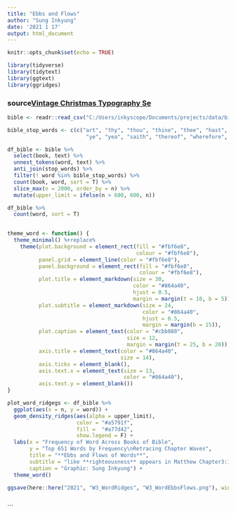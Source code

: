 ```yaml
---
title: "Ebbs and Flows"
author: "Sung Inkyung"
date: '2021 1 17'
output: html_document
---
```


```r
knitr::opts_chunk$set(echo = TRUE)
```


```r
library(tidyverse)
library(tidytext)
library(ggtext)
library(ggridges)
```
### source[Vintage Christmas Typography Se](thttps://envato.com/blog/holiday-color-palettes-and-templates/)
```r
bible <- readr::read_csv("C:/Users/inkyscope/Documents/projects/data/bible_kjv_new.csv") 

bible_stop_words <- c(c("art", "thy", "thou", "thine", "thee", "hast", "hath","shalt",
                         "ye", "yea", "saith", "thereof", "wherefore", "lo", "aaron", "aaron's", "aaronites", "abarim"))

df_bible <- bible %>% 
  select(book, text) %>% 
  unnest_tokens(word, text) %>% 
  anti_join(stop_words) %>% 
  filter(! word %in% bible_stop_words) %>% 
  count(book, word, sort = T) %>% 
  slice_max(n = 2000, order_by = n) %>% 
  mutate(upper_limit = ifelse(n > 600, 600, n))

df_bible %>% 
  count(word, sort = T)
  
```
```r
theme_word <- function() {
  theme_minimal() %+replace%
    theme(plot.background = element_rect(fill = "#fbf6e8", 
                                         colour = "#fbf6e8"),
          panel.grid = element_line(color = "#fbf6e8"),
          panel.background = element_rect(fill = "#fbf6e8", 
                                          colour = "#fbf6e8"),
          plot.title = element_markdown(size = 30,
                                        color = "#864a40", 
                                        hjust = 0.5,
                                        margin = margin(t = 10, b = 5)),
          plot.subtitle = element_markdown(size = 24,
                                           color = "#864a40", 
                                           hjust = 0.5,
                                           margin = margin(b = 15)),
          plot.caption = element_text(color = "#cbb080", 
                                      size = 12,
                                      margin = margin(t = 25, b = 20)),
          axis.title = element_text(color = "#864a40", 
                                    size = 14),
          axis.ticks = element_blank(),
          axis.text.x = element_text(size = 13,
                                     color = "#864a40"),
          axis.text.y = element_blank())
}
```

```r
plot_word_ridgegs <- df_bible %>% 
  ggplot(aes(x = n, y = word)) +
  geom_density_ridges(aes(alpha = upper_limit),
                      color = "#a5791f",
                      fill =  "#a77d42",
                      show.legend = F) +
  labs(x = "Frequency of Word Across Books of Bible",
       y = "Top 651 Words by Frequency\nRetracing Chapter Waves",
       title = "**Ebbs and Flows of Words**",
       subtitle = "like **righteousness** appears in Matthew Chapter3:15 and<br>reappear in Ephesians Chapter 4:24",
       caption = "Graphic: Sung Inkyung") +
  theme_word()

ggsave(here::here("2021", "W3_WordRidges", "W3_WordEbbsFlows.png"), width = 30, height = 47, units = "cm")
 
```


```

